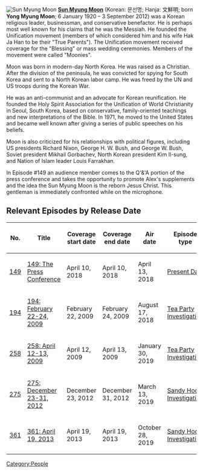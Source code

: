 [[File:Sun Myung Moon.png|thumb|Sun Myung Moon]]
'''[https://en.wikipedia.org/wiki/Sun_Myung_Moon Sun Myung Moon]''' (Korean: 문선명; Hanja: 文鮮明; born '''Yong Myung Moon'''; 6 January 1920 – 3 September 2012) was a Korean religious leader, businessman, and conservative benefactor.  He is perhaps most well known for his claims that he was the Messiah.  He founded the Unification movement (members of which considered him and his wife Hak Ja Han to be their "True Parents").  The Unification movement received coverage for the "Blessing" or mass wedding ceremonies.  Members of the movement were called "Moonies".

Moon was born in modern-day North Korea.  He was raised as a Christian.  After the division of the peninsula, he was convicted for spying for South Korea and sent to a North Korean labor camp.  He was freed by the UN and US troops during the Korean War.

He was an anti-communist and an advocate for Korean reunification.  He founded the Holy Spirit Association for the Unification of World Christianity in Seoul, South Korea, based on conservative, family-oriented teachings and new interpretations of the Bible. In 1971, he moved to the United States and became well known after giving a series of public speeches on his beliefs.

Moon is also criticized for his relationships with political figures, including US presidents Richard Nixon, George H. W. Bush, and George W. Bush, Soviet president Mikhail Gorbachev, North Korean president Kim Il-sung, and Nation of Islam leader Louis Farrakhan.

In Episode #149 an audience member comes to the Q'&'A portion of the press conference and takes the opportunity to promote Alex's supplements and the idea the Sun Myung Moon is the reborn Jesus Christ.  This gentleman is immediately confronted while on the microphone.

==Relevant Episodes by Release Date==
{| class="fandom-table"
!No.
!Title
!Coverage
start date
!Coverage
end date
!Air date
!Episode type
|-
|[[149: The Press Conference|149]]
|[[149: The Press Conference]]
|April 10, 2018
|April 10, 2018
|April 13, 2018
|[[:Category:Present Day|Present Day]]
|-
|[[194: February 22-24, 2009|194]]
|[[194: February 22-24, 2009]]
|February 22, 2009
|February 24, 2009
|August 17, 2018
|[[:Category:Tea Party Investigation|Tea Party Investigation]]
|-
|[[258: April 12-13, 2009|258]]
|[[258: April 12-13, 2009]]
|April 12, 2009
|April 13, 2009
|January 30, 2019
|[[:Category:Tea Party Investigation|Tea Party Investigation]]
|-
|[[275: December 23-31, 2012|275]]
|[[275: December 23-31, 2012]]
|December 23, 2012
|December 31, 2012
|March 13, 2019
|[[:Category:Sandy Hook Investigation|Sandy Hook Investigation]]
|-
|[[361: April 19, 2013|361]]
|[[361: April 19, 2013]]
|April 19, 2013
|April 19, 2013
|October 28, 2019
|[[:Category:Sandy Hook Investigation|Sandy Hook Investigation]]
|}

[[Category:People]]
